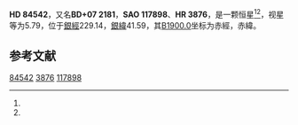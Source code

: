 {{Starbox begin
| name = HD 84542
}}
{{Starbox observe
| epoch = [[J2000.0|J2000.0]]
| constell = {{星座名待查}}<ref name=SIMBAD>{{cite web
 | url=http://simbad.u-strasbg.fr/simbad/sim-id?Ident=HR+3876
 | title=Pulsating variable Star
 | publisher=Centre de Données astronomiques de Strasbourg
 | work=SIMBAD
 | accessdate=2012-07-13
 | archive-date=2016-03-17
 | archive-url=https://web.archive.org/web/20160317143839/http://simbad.u-strasbg.fr/simbad/sim-id?Ident=HR+3876
 | dead-url=no
 }}</ref><ref name=DATA>{{cite web
 | url=http://vizier.u-strasbg.fr/viz-bin/VizieR-5?-out.add=.&-source=5050&-corr=PK=HR&-out.max=9999&HR=3876
 | title=VizieR Detailed Page
 | accessdate=2012-07-13
 | archive-date=2019-02-16
 | archive-url=https://web.archive.org/web/20190216121454/http://vizier.u-strasbg.fr/viz-bin/VizieR-5?-out.add=.&-source=5050&-corr=PK=HR&-out.max=9999&HR=3876
 | dead-url=no
 }}</ref>
| 星官 = 
| ra = {{RA|9|46|10}}<ref name=SIMBAD /><ref name=DATA />
| dec = {{DEC|+6|42|31}}<ref name=SIMBAD /><ref name=DATA />
| appmag_v = 5.79<ref name=SIMBAD /><ref name=DATA />
}}
{{Starbox character
| class = M1.5IIIab<ref name=SIMBAD /><ref name=DATA />
| b-v = 1.64<ref name=SIMBAD /><ref name=DATA />
| u-b = 1.96<ref name=SIMBAD /><ref name=DATA />
| r-i = 0.81E<ref name=SIMBAD /><ref name=DATA />
| variable = 
}}
{{Starbox astrometry
| radial_v = 1.96
| prop_mo_ra = 3
| parallax = 
| p_error = 
}}
{{Starbox catalog
| names =BD+07 2181，[[SAO星表|SAO]] 117898，[[HD星表|HD]] 84542，[[HR星表|HR]] 3876}}
{{Starbox reference |Simbad=HR+3876}}
{{Starbox end}}

'''HD 84542'''，又名'''BD+07 2181'''，'''SAO 117898'''、'''HR 3876'''，是一颗恒星<ref name=SIMBAD /><ref name=DATA />，视星等为5.79，位于[[銀道座標系|銀經]]229.14，[[銀道座標系|銀緯]]41.59，其[[B1900.0|B1900.0]]坐标为赤經{{RA|9|40|53.5}}，赤緯{{DEC|+7|41.59|13}}。

== 参考文献 ==
{{reflist}}

{{star-stub}}

[[Category:HD和HDE天體|84542]]
[[Category:HR天體|3876]]
[[Category:SAO天體|117898]]